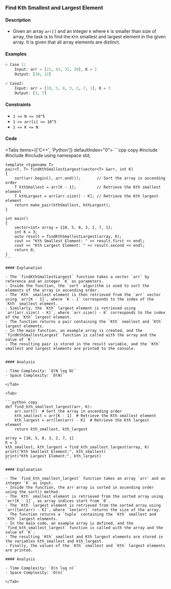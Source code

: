 
### Find Kth Smallest and Largest Element

#### Description

-   Given an array `arr[]` and an integer `K` where `K` is smaller than size of array, the task is to find the `Kth` smallest and largest element in the given array. It is given that all array elements are distinct.

#### Examples

```py
> Case 1:
    Input: arr = [21, 43, 32, 30], K = 2
    Output: [30, 32]

> Case2:
    Input: arr = [10, 5, 8, 3, 2, 7, 1], K = 3
    Output: [3, 7]
```

#### Constraints

-   `1 <= N <= 10^5`
-   `1 <= arr[i] <= 10^5`
-   `1 <= K <= N`

#### Code

<Tabs items={['C++', 'Python']} defaultIndex="0">
    <Tab>
    ```cpp copy
    #include <algorithm>
    #include <iostream>
    #include <vector>
    using namespace std;

    template <typename T>
    pair<T, T> findKthSmallestLargest(vector<T> &arr, int K)
    {
        sort(arr.begin(), arr.end());       // Sort the array in ascending order
        T kthSmallest = arr[K - 1];         // Retrieve the Kth smallest element
        T kthLargest = arr[arr.size() - K]; // Retrieve the Kth largest element
        return make_pair(kthSmallest, kthLargest);
    }

    int main()
    {
        vector<int> array = {10, 5, 8, 3, 2, 7, 1};
        int K = 3;
        auto result = findKthSmallestLargest(array, K);
        cout << "Kth Smallest Element: " << result.first << endl;
        cout << "Kth Largest Element: " << result.second << endl;
        return 0;
    }
    ```

    #### Explanation

    - The `findKthSmallestLargest` function takes a vector `arr` by reference and an integer `K` as parameters.
    - Inside the function, the `sort` algorithm is used to sort the elements of the array in ascending order.
    - The `Kth` smallest element is then retrieved from the `arr` vector using `arr[K - 1]`, where `K - 1` corresponds to the index of the `Kth` smallest element.
    - Similarly, the `Kth` largest element is retrieved using `arr[arr.size() - K]`, where `arr.size() - K` corresponds to the index of the `Kth` largest element.
    - The function returns a pair containing the `Kth` smallest and `Kth` largest elements.
    - In the main function, an example array is created, and the `findKthSmallestLargest` function is called with the array and the value of `K`.
    - The resulting pair is stored in the result variable, and the `Kth` smallest and largest elements are printed to the console.


    #### Analysis

    - Time Complexity: `O(N log N)`
    - Space Complexity: `O(N)`

    </Tab>

    <Tab>

    ```python copy
    def find_kth_smallest_largest(arr, K):
        arr.sort()  # Sort the array in ascending order
        kth_smallest = arr[K - 1]  # Retrieve the Kth smallest element
        kth_largest = arr[len(arr) - K]  # Retrieve the Kth largest element
        return kth_smallest, kth_largest

    array = [10, 5, 8, 3, 2, 7, 1]
    K = 3
    kth_smallest, kth_largest = find_kth_smallest_largest(array, K)
    print("Kth Smallest Element:", kth_smallest)
    print("Kth Largest Element:", kth_largest)
    ```

    #### Explanation

    - The `find_kth_smallest_largest` function takes an array `arr` and an integer `K` as input.
    - Inside the function, the arr array is sorted in ascending order using the sort() method.
    - The `Kth` smallest element is retrieved from the sorted array using `arr[K - 1]`, as array indices start from `0`.
    - The `Kth` largest element is retrieved from the sorted array using `arr[len(arr) - K]`, where `len(arr)` returns the size of the array.
    - The function returns a `tuple` containing the `Kth` smallest and `Kth` largest elements.
    - In the main code, an example array is defined, and the `find_kth_smallest_largest` function is called with the array and the value of `K`.
    - The resulting `Kth` smallest and Kth largest elements are stored in the variables kth_smallest and kth_largest.
    - Finally, the values of the `Kth` smallest and `Kth` largest elements are printed.

    #### Analysis

    - Time Complexity: `O(n log n)`
    - Space Complexity: `O(n)`

    </Tab>

</Tabs>
